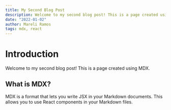 ```yaml
---
title: My Second Blog Post
description: Welcome to my second blog post! This is a page created using MDX.
date: "2022-01-02"
author: Mareli Ramos
tags: mdx, react
---
```


# Introduction

Welcome to my second blog post! This is a page created using MDX.

## What is MDX?

MDX is a format that lets you write JSX in your Markdown documents. This allows you to use React components in your Markdown files.
